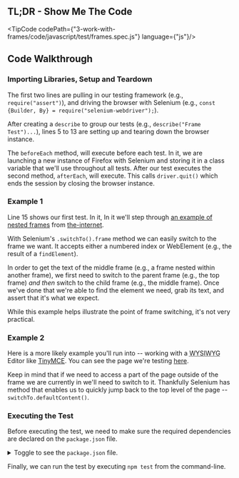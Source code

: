 
## TL;DR - Show Me The Code

<TipCode codePath={"3-work-with-frames/code/javascript/test/frames.spec.js"} language={"js"}/>

## Code Walkthrough

### Importing Libraries, Setup and Teardown

The first two lines are pulling in our testing framework (e.g., `require("assert")`), and driving the
browser with Selenium (e.g., `const {Builder, By} = require("selenium-webdriver");`).

After creating a `describe` to group our tests (e.g., `describe("Frame Test")...`), lines 5 to 13 are setting up and
tearing down the browser instance.

The `beforeEach` method, will execute before each test. In it, we are launching a new instance of Firefox with
Selenium and storing it in a class variable that we'll use throughout all tests. After our test executes the second
method, `afterEach`, will execute. This calls `driver.quit()` which ends the session by closing the browser instance.

### Example 1

Line 15 shows our first test. In it, In it we'll step through [an example of nested frames](http://the-internet.herokuapp.com/nested_frames) from
[the-internet](https://github.com/saucelabs/the-internet).

With Selenium's `.switchTo().frame` method we can easily switch to the frame we want. It accepts either a numbered
index or WebElement (e.g., the result of a `findElement`).

In order to get the text of the middle frame (e.g., a frame nested within another frame), we first need to switch to
the parent frame (e.g., the top frame) _and then_ switch to the child frame (e.g., the middle frame). Once we've done
that we're able to find the element we need, grab its text, and assert that it's what we expect.

While this example helps illustrate the point of frame switching, it's not very practical.

### Example 2

Here is a more likely example you'll run into -- working with a
<abbr title="What You See Is What You Get">WYSIWYG</abbr> Editor like
[TinyMCE](http://www.tinymce.com/). You can see the page we're testing [here](http://the-internet.herokuapp.com/tinymce).

Keep in mind that if we need to access a part of the page outside of the frame we are currently in we'll need to
switch to it. Thankfully Selenium has method that enables us to quickly jump back to the top level of the page
-- `switchTo.defaultContent()`.

### Executing the Test

Before executing the test, we need to make sure the required dependencies are declared on the `package.json` file.

<details>
    <summary>Toggle to see the <code>package.json</code> file.</summary>
    <div>
        <TipCode codePath={"3-work-with-frames/code/javascript/package.json"} language={"json"}/>
    </div>
</details>

Finally, we can run the test by executing `npm test` from the command-line.



